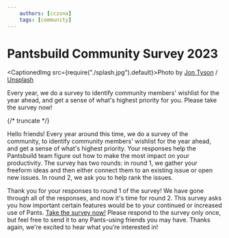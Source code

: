 ```yaml
---
    authors: [cczona]
    tags: [community]
---
```


# Pantsbuild Community Survey 2023

<CaptionedImg src={require("./splash.jpg").default}>Photo by [Jon Tyson](https://unsplash.com/@jontyson?utm_source=ghost&utm_medium=referral&utm_campaign=api-credit) / [Unsplash](https://unsplash.com/?utm_source=ghost&utm_medium=referral&utm_campaign=api-credit)</CaptionedImg>

Every year, we do a survey to identify community members' wishlist for the year ahead, and get a sense of what's highest priority for you. Please take the survey now!

{/* truncate */}

Hello friends! Every year around this time, we do a survey of the community, to identify community members' wishlist for the year ahead, and get a sense of what's highest priority. Your responses help the Pantsbuild team figure out how to make the most impact on your productivity. The survey has two rounds: in round 1, we gather your freeform ideas and then either connect them to an existing issue or open new issues. In round 2, we ask you to help rank the issues.

Thank you for your responses to round 1 of the survey! We have gone through all of the responses, and now it's time for round 2. This survey asks you how important certain features would be to your continued or increased use of Pants. [Take the survey now!](https://forms.gle/BK6muo7oWQFSiAmh6) Please respond to the survey only once, but feel free to send it to any Pants-using friends you may have. Thanks again, we're excited to hear what you’re interested in!